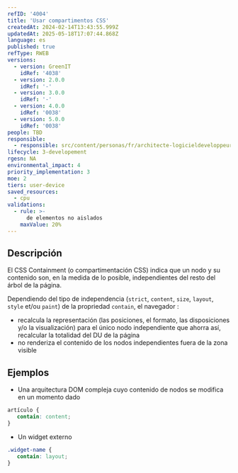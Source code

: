 ```yaml
---
refID: '4004'
title: 'Usar compartimentos CSS'
createdAt: 2024-02-14T13:43:55.999Z
updatedAt: 2025-05-18T17:07:44.868Z
language: es
published: true
refType: RWEB
versions:
  - version: GreenIT
    idRef: '4038'
  - version: 2.0.0
    idRef: '-'
  - version: 3.0.0
    idRef: '-'
  - version: 4.0.0
    idRef: '0038'
  - version: 5.0.0
    idRef: '0038'
people: TBD
responsible:
  - responsible: src/content/personas/fr/architecte-logicieldeveloppeur.mdx
lifecycle: 3-developement
rgesn: NA
environmental_impact: 4
priority_implementation: 3
moe: 2
tiers: user-device
saved_resources:
  - cpu
validations:
  - rule: >-
      de elementos no aislados
    maxValue: 20%
---
```


## Descripción

El CSS Containment (o compartimentación CSS) indica que un nodo y su contenido son, en la medida de lo posible, independientes del resto del árbol de la página.

Dependiendo del tipo de independencia  (```strict```, ```content```, ```size```, ```layout```, ```style``` et/ou ```paint```) de la propriedad ```contain```, el navegador :
 - recalcula la representación (las posiciones, el formato, las disposiciones y/o la visualización) para el único nodo independiente que ahorra así, recalcular la totalidad del DU de la página
- no renderiza el contenido de los nodos independientes fuera de la zona visible

## Ejemplos
- Una arquitectura DOM compleja cuyo contenido de nodos se modifica en un momento dado
```css
artículo {
   contain: content;
}
```
- Un widget externo
```css
.widget-name {
   contain: layout;
}
```


